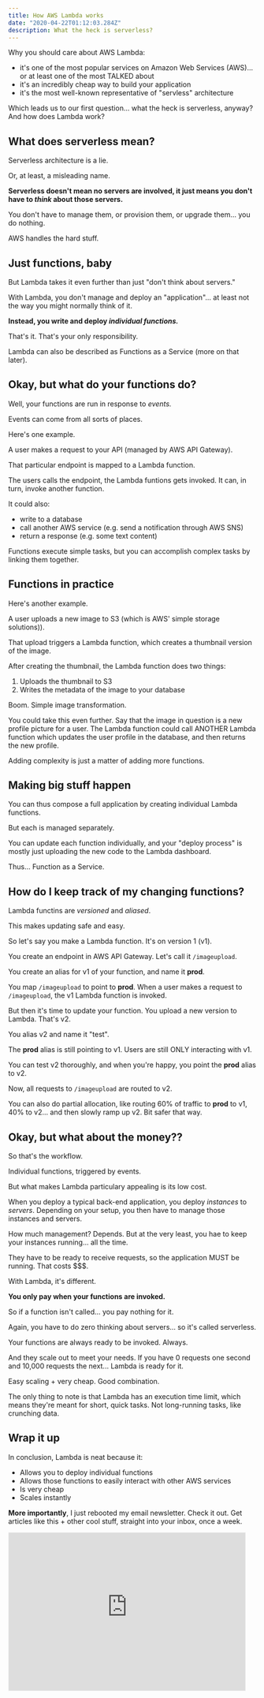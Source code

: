 ```yaml
---
title: How AWS Lambda works
date: "2020-04-22T01:12:03.284Z"
description: What the heck is serverless?
---
```


Why you should care about AWS Lambda:
- it's one of the most popular services on Amazon Web Services (AWS)... or at least one of the most TALKED about
- it's an incredibly cheap way to build your application
- it's the most well-known representative of "servless" architecture

Which leads us to our first question... what the heck is serverless, anyway? And how does Lambda work?

## What does serverless mean?

Serverless architecture is a lie.

Or, at least, a misleading name.

**Serverless doesn't mean no servers are involved, it just means you don't have to *think* about those servers.**

You don't have to manage them, or provision them, or upgrade them... you do nothing.

AWS handles the hard stuff.

## Just functions, baby

But Lambda takes it even further than just "don't think about servers."

With Lambda, you don't manage and deploy an "application"... at least not the way you might normally think of it.

**Instead, you write and deploy *individual functions.***

That's it. That's your only responsibility.

Lambda can also be described as Functions as a Service (more on that later).

## Okay, but what do your functions do?

Well, your functions are run in response to *events.*

Events can come from all sorts of places.

Here's one example.

A user makes a request to your API (managed by AWS API Gateway).

That particular endpoint is mapped to a Lambda function.

The users calls the endpoint, the Lambda funtions gets invoked. It can, in turn, invoke another function.

It could also:
- write to a database
- call another AWS service (e.g. send a notification through AWS SNS)
- return a response (e.g. some text content)

Functions execute simple tasks, but you can accomplish complex tasks by linking them together.

## Functions in practice

Here's another example.

A user uploads a new image to S3 (which is AWS' simple storage solutions)).

That upload triggers a Lambda function, which creates a thumbnail version of the image.

After creating the thumbnail, the Lambda function does two things:
1. Uploads the thumbnail to S3
2. Writes the metadata of the image to your database

Boom. Simple image transformation.

You could take this even further. Say that the image in question is a new profile picture for a user. The Lambda function could call ANOTHER Lambda function which updates the user profile in the database, and then returns the new profile.

Adding complexity is just a matter of adding more functions.

## Making big stuff happen

You can thus compose a full application by creating individual Lambda functions.

But each is managed separately.

You can update each function individually, and your "deploy process" is mostly just uploading the new code to the Lambda dashboard.

Thus... Function as a Service.

## How do I keep track of my changing functions?

Lambda functins are *versioned* and *aliased*.

This makes updating safe and easy.

So let's say you make a Lambda function. It's on version 1 (v1).

You create an endpoint in AWS API Gateway. Let's call it `/imageupload`.

You create an alias for v1 of your function, and name it **prod**.

You map `/imageupload` to point to **prod**. When a user makes a request to `/imageupload`, the v1 Lambda function is invoked.

But then it's time to update your function. You upload a new version to Lambda. That's v2.

You alias v2 and name it "test".

The **prod** alias is still pointing to v1. Users are still ONLY interacting with v1.

You can test v2 thoroughly, and when you're happy, you point the **prod** alias to v2.

Now, all requests to `/imageupload` are routed to v2.

You can also do partial allocation, like routing 60% of traffic to **prod** to v1, 40% to v2... and then slowly ramp up v2. Bit safer that way.

## Okay, but what about the money??

So that's the workflow.

Individual functions, triggered by events.

But what makes Lambda particulary appealing is its low cost.

When you deploy a typical back-end application, you deploy *instances* to *servers*. Depending on your setup, you then have to manage those instances and servers.

How much management? Depends. But at the very least, you hae to keep your instances running... all the time.

They have to be ready to receive requests, so the application MUST be running. That costs $$$.

With Lambda, it's different.

**You only pay when your functions are invoked.**

So if a function isn't called... you pay nothing for it.

Again, you have to do zero thinking about servers... so it's called serverless.

Your functions are always ready to be invoked. Always.

And they scale out to meet your needs. If you have 0 requests one second and 10,000 requests the next... Lambda is ready for it.

Easy scaling + very cheap. Good combination. 

The only thing to note is that Lambda has an execution time limit, which means they're meant for short, quick tasks. Not long-running tasks, like crunching data.

## Wrap it up

In conclusion, Lambda is neat because it:
- Allows you to deploy individual functions
- Allows those functions to easily interact with other AWS services
- Is very cheap
- Scales instantly

**More importantly**, I just rebooted my email newsletter. Check it out. Get articles like this + other cool stuff, straight into your inbox, once a week.

<iframe src="https://scottdomes.substack.com/embed" width="480" height="320" style="border:1px solid #EEE; background:white;" frameborder="0" scrolling="no"></iframe>